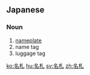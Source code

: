 ==Japanese==
{{ja-kanjitab|な|ふだ|yomi=kun}}

===Noun===
{{ja-noun|なふだ}}

# [[nameplate]]
# name tag
# luggage tag

[[ko:名札]]
[[hu:名札]]
[[sv:名札]]
[[zh:名札]]